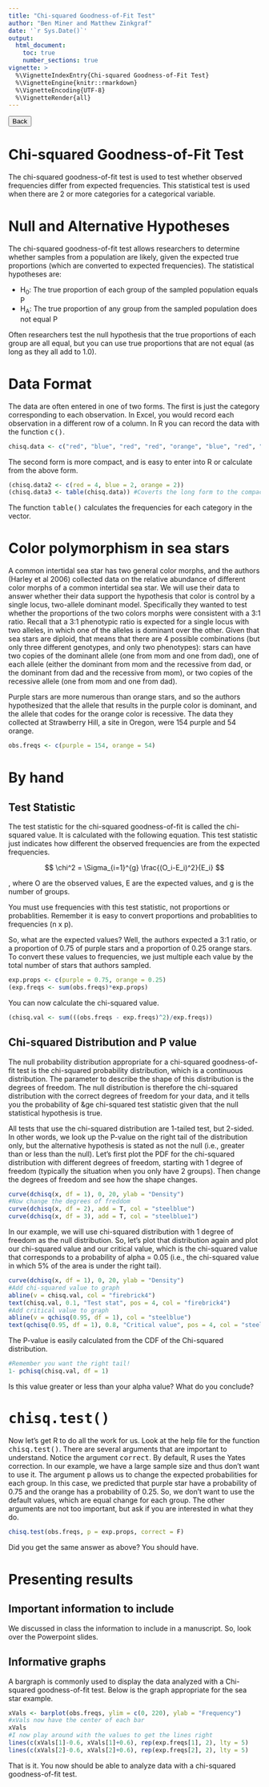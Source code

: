 ```yaml
---
title: "Chi-squared Goodness-of-Fit Test"
author: "Ben Miner and Matthew Zinkgraf"
date: '`r Sys.Date()`'
output:
  html_document:
    toc: true
    number_sections: true
vignette: >
  %\VignetteIndexEntry{Chi-squared Goodness-of-Fit Test}
  %\VignetteEngine{knitr::rmarkdown}
  %\VignetteEncoding{UTF-8}
  %\VignetteRender{all}
---
```


<form>
 <input type="button" value="Back" onclick="history.back()">
</form>

<h1>Chi-squared Goodness-of-Fit Test</h1>

The chi-squared goodness-of-fit test is used to test whether observed frequencies differ from expected frequencies. This statistical test is used when there are 2 or more categories for a categorical variable. 

# Null and Alternative Hypotheses

The chi-squared goodness-of-fit test allows researchers to determine whether samples from a population are likely, given the expected true proportions (which are converted to expected frequencies).  The statistical hypotheses are:

<ul>
  <li>H<sub>0</sub>: The true proportion of each group of the sampled population equals P </li>

  <li>H<sub>A</sub>: The true proportion of any group from the sampled population does not equal P </li>
</ul>

Often researchers test the null hypothesis that the true proportions of each group are all equal, but you can use true proportions that are not equal (as long as they all add to 1.0).  


# Data Format
The data are often entered in one of two forms.  The first is just the category corresponding to each observation.  In Excel, you would record each observation in a different row of a column. In R you can record the data with the function <samp>c()</samp>. 

```r
chisq.data <- c("red", "blue", "red", "red", "orange", "blue", "red", "orange")
```

The second form is more compact, and is easy to enter into R or calculate from the above form.  

```r
(chisq.data2 <- c(red = 4, blue = 2, orange = 2))
(chisq.data3 <- table(chisq.data)) #Coverts the long form to the compact form
```

The function <samp>table()</samp> calculates the frequencies for each category in the vector. 

# Color polymorphism in sea stars

A common intertidal sea star has two general color morphs, and the authors (Harley et al 2006) collected data on the relative abundance of different color morphs of a common intertidal sea star.  We will use their data to answer whether their data support the hypothesis that color is control by a single locus, two-allele dominant model.  Specifically they wanted to test whether the proportions of the two colors morphs were consistent with a 3:1 ratio.  Recall that a 3:1 phenotypic ratio is expected for a single locus with two alleles, in which one of the alleles is dominant over the other.  Given that sea stars are diploid, that means that there are 4 possible combinations (but only three different genotypes, and only two phenotypes): stars can have two copies of the dominant allele (one from mom and one from dad), one of each allele (either the dominant from mom and the recessive from dad, or the dominant from dad and the recessive from mom), or two copies of the recessive allele (one from mom and one from dad).  

Purple stars are more numerous than orange stars, and so the authors hypothesized that the allele that results in the purple color is dominant, and the allele that codes for the orange color is recessive. The data they collected at Strawberry Hill, a site in Oregon, were 154 purple and 54 orange. 

```r
obs.freqs <- c(purple = 154, orange = 54)
```

# By hand

## Test Statistic

The test statistic for the chi-squared goodness-of-fit is called the chi-squared value.  It is calculated with the following equation.  This test statistic just indicates how different the observed frequencies are from the expected frequencies.  


$$ \chi^2 = \Sigma_{i=1}^{g} \frac{(O_i-E_i)^2}{E_i} $$

, where O are the observed values, E are the expected values, and g is the number of groups.

<div class="alert alert-warning">
You must use frequencies with this test statistic, not proportions or probablities.  Remember it is easy to convert proportions and probablities to frequencies (n x p).  
</div>

So, what are the expected values?  Well, the authors expected a 3:1 ratio, or a proportion of 0.75 of purple stars and a proportion of 0.25 orange stars.  To convert these values to frequencies, we just multiple each value by the total number of stars that authors sampled.  

```r
exp.props <- c(purple = 0.75, orange = 0.25)
(exp.freqs <- sum(obs.freqs)*exp.props)
```

You can now calculate the chi-squared value.  

```r
(chisq.val <- sum(((obs.freqs - exp.freqs)^2)/exp.freqs))
```

## Chi-squared Distribution and P value

The null probability distribution appropriate for a chi-squared goodness-of-fit test is the chi-squared probability distribution, which is a continuous distribution.  The parameter to describe the shape of this distribution is the degrees of freedom.  The null distribution is therefore the chi-squared distribution with the correct degrees of freedom for your data, and it tells you the probability of &ge chi-squared test statistic given that the null statistical hypothesis is true. 

All tests that use the chi-squared distribution are 1-tailed test, but 2-sided.  In other words, we look up the P-value on the right tail of the distribution only, but the alternative hypothesis is stated as not the null (i.e., greater than or less than the null).  Let's first plot the PDF for the chi-squared distribution with different degrees of freedom, starting with 1 degree of freedom (typically the situation when you only have 2 groups).  Then change the degrees of freedom and see how the shape changes.  

```r
curve(dchisq(x, df = 1), 0, 20, ylab = "Density")
#Now change the degrees of freddom
curve(dchisq(x, df = 2), add = T, col = "steelblue")
curve(dchisq(x, df = 3), add = T, col = "steelblue1")
```

In our example, we will use chi-squared distribution with 1 degree of freedom as the null distribution.  So, let's plot that distribution again and plot our chi-squared value and our critical value, which is the chi-squared value that corresponds to a probability of alpha = 0.05 (i.e., the chi-squared value in which 5% of the area is under the right tail).

```r
curve(dchisq(x, df = 1), 0, 20, ylab = "Density")
#Add chi-squared value to graph
abline(v = chisq.val, col = "firebrick4")
text(chisq.val, 0.1, "Test stat", pos = 4, col = "firebrick4")
#Add critical value to graph
abline(v = qchisq(0.95, df = 1), col = "steelblue")
text(qchisq(0.95, df = 1), 0.8, "Critical value", pos = 4, col = "steelblue")
```

The P-value is easily calculated from the CDF of the Chi-squared distribution.  

```r
#Remember you want the right tail!
1- pchisq(chisq.val, df = 1)
```

Is this value greater or less than your alpha value?  What do you conclude?

# <samp>chisq.test()</samp>

Now let's get R to do all the work for us.  Look at the help file for the function <samp>chisq.test()</samp>. There are several arguments that are important to understand.  Notice the argument <samp>correct</samp>.  By default, R uses the Yates correction.  In our example, we have a large sample size and thus don't want to use it.  The argument <samp>p</samp> allows us to change the expected probabilities for each group.  In this case, we predicted that purple star have a probability of 0.75 and the orange has a probability of 0.25.  So, we don't want to use the default values, which are equal change for each group.  The other arguments are not too important, but ask if you are interested in what they do.  

```r
chisq.test(obs.freqs, p = exp.props, correct = F)
```

Did you get the same answer as above?  You should have.  

# Presenting results

## Important information to include

We discussed in class the information to include in a manuscript.  So, look over the Powerpoint slides. 

## Informative graphs

A bargraph is commonly used to display the data analyzed with a Chi-squared goodness-of-fit test.   Below is the graph appropriate for the sea star example.  

```r
xVals <- barplot(obs.freqs, ylim = c(0, 220), ylab = "Frequency")
#xVals now have the center of each bar
xVals
#I now play around with the values to get the lines right
lines(c(xVals[1]-0.6, xVals[1]+0.6), rep(exp.freqs[1], 2), lty = 5)
lines(c(xVals[2]-0.6, xVals[2]+0.6), rep(exp.freqs[2], 2), lty = 5)
```

That is it.  You now should be able to analyze data with a chi-squared goodness-of-fit test.  
